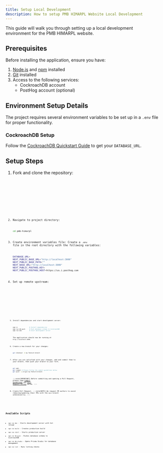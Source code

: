 ```yaml
---
title: Setup Local Development
description: How to setup PMB HIMARPL Website Local Development
---
```



This guide will walk you through setting up a local development environment for the PMB HIMARPL website.

## Prerequisites

Before installing the application, ensure you have:

1. [Node.js](https://nodejs.org/en) and [npm](https://www.npmjs.com/) installed
2. [Git](https://git-scm.com/) installed
3. Access to the following services:
   - CockroachDB account
   - PostHog account (optional)

## Environment Setup Details

The project requires several environment variables to be set up in a `.env` file for proper functionality.

### CockroachDB Setup

Follow the [CockroachDB Quickstart Guide](https://www.cockroachlabs.com/docs/cockroachcloud/quickstart) to get your `DATABASE_URL`.

## Setup Steps

<Steps>

1. Fork and clone the repository:

   <Tabs>
     <TabItem label="HTTPS">
       <Code
         code={`git clone https://github.com/himarplupi/pmb-himarpl.git`}
         lang="bash"
         title="HTTPS"
       />
     </TabItem>
     <TabItem label="SSH">
       <Code
         code={`git clone git@github.com:himarplupi/pmb-himarpl.git`}
         lang="bash"
         title="SSH"
       />
     </TabItem>
     <TabItem label="GitHub CLI">
       <Code
         code={`gh repo clone himarplupi/pmb-himarpl`}
         lang="bash"
         title="GitHub CLI"
       />
     </TabItem>
   </Tabs>

2. Navigate to project directory:

   ```bash
   cd pmb-himarpl
   ```

3. Create environment variables file:
   Create a `.env` file in the root directory with the following variables:

   ```bash
   DATABASE_URL=
   NEXT_PUBLIC_BASE_URL="http://localhost:3000"
   NEXT_PUBLIC_BASE_PATH=""
   NEXT_BASE_URL="http://localhost:3000"
   NEXT_PUBLIC_POSTHOG_KEY=
   NEXT_PUBLIC_POSTHOG_HOST=https://us.i.posthog.com
   ```

4. Set up remote upstream:

   <Tabs>
     <TabItem label="HTTPS">
       <Code
         code={`git remote add upstream https://github.com/himarplupi/pmb-himarpl.git`}
         lang="bash"
         title="HTTPS"
       />
     </TabItem>
     <TabItem label="SSH">
       <Code
         code={`git remote add upstream git@github.com:himarplupi/pmb-himarpl.git`}
         lang="bash"
         title="SSH"
       />
     </TabItem>
     <TabItem label="GitHub CLI">
       <Code
         code={`gh repo sync himarplupi/pmb-himarpl`}
         lang="bash"
         title="GitHub CLI"
       />
     </TabItem>
   </Tabs>

5. Install dependencies and start development server:

   ```bash
   npm ci              # Install dependencies
   npm run db:push     # Push database schema to CockroachDB
   npm run dev         # Start development server
   ```

   The application should now be running at `http://localhost:3000`.

6. Create a new branch for your changes:

   ```bash
   git checkout -b my-feature-branch
   ```


7. After you are satisfied with your changes, add and commit them to your branch, then push your branch to your fork.

   ```bash
   git add .
   git commit # Please follow the commit guidelines below   
   git push -u origin my-feature-branch
   ```

   :::note[IMPORTANT]
    Before committing and opening a Pull Request, please read [Commit Guidelines](/getting-started/05-contribution-guide/#commit-guidelines) and [Pull Request Policy](/getting-started/05-contribution-guide/#pull-request-policy) below.
   :::

8. Create Pull Request.
   :::note[NOTE]
    We request PR authors to avoid rebasing/updating their PRs with the `main` branch unnecessarily.
   :::
</Steps>

## Available Scripts

- `npm run dev` - Starts development server with hot reload
- `npm run build` - Creates production build
- `npm run start` - Starts production server
- `npm run db:push` - Pushes database schema to CockroachDB
- `npm run db:studio` - Opens Prisma Studio for database management
- `npm run lint` - Runs linting checks
